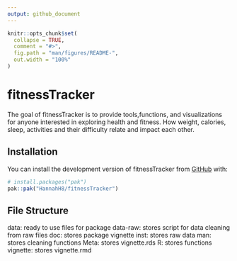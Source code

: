```yaml
---
output: github_document
---
```


<!-- README.md is generated from README.Rmd. Please edit that file -->

```r
knitr::opts_chunk$set(
  collapse = TRUE,
  comment = "#>",
  fig.path = "man/figures/README-",
  out.width = "100%"
)
```

# fitnessTracker

<!-- badges: start -->
<!-- badges: end -->

The goal of fitnessTracker is to provide tools,functions, and visualizations for anyone interested in exploring health and fitness. How weight, calories, sleep, activities and their difficulty relate and impact each other. 

## Installation

You can install the development version of fitnessTracker from [GitHub](https://github.com/) with:

``` r
# install.packages("pak")
pak::pak("HannahH8/fitnessTracker")
```

## File Structure

data: ready to use files for package
data-raw: stores script for data cleaning from raw files
doc: stores package vignette
inst: stores raw data
man: stores cleaning functions
Meta: stores vignette.rds
R: stores functions
vignette: stores vignette.rmd
